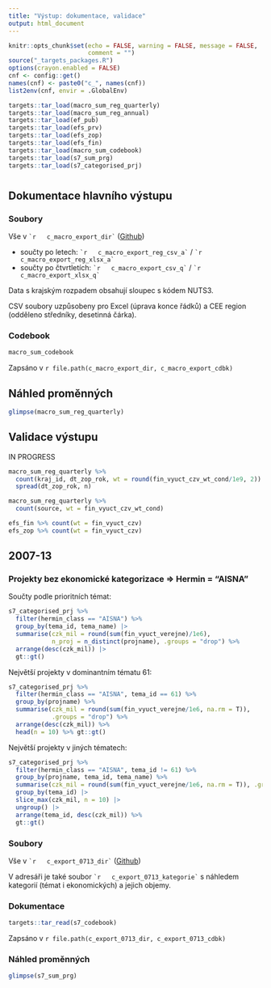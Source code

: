```yaml
---
title: "Výstup: dokumentace, validace"
output: html_document
---
```


```r
knitr::opts_chunk$set(echo = FALSE, warning = FALSE, message = FALSE,
                      comment = "")
source("_targets_packages.R")
options(crayon.enabled = FALSE)
cnf <- config::get()
names(cnf) <- paste0("c_", names(cnf))
list2env(cnf, envir = .GlobalEnv)
```

```r
targets::tar_load(macro_sum_reg_quarterly)
targets::tar_load(macro_sum_reg_annual)
targets::tar_load(ef_pub)
targets::tar_load(efs_prv)
targets::tar_load(efs_zop)
targets::tar_load(efs_fin)
targets::tar_load(macro_sum_codebook)
targets::tar_load(s7_sum_prg)
targets::tar_load(s7_categorised_prj)

```

# {.tabset}

## Dokumentace hlavního výstupu

### Soubory

Vše v `` `r  
c_macro_export_dir` `` ([Github](`r paste0(c_repo_remote, "/tree/master/", c_macro_export_dir)`)) 

- součty po letech: `` `r  
c_macro_export_reg_csv_a` `` / `` `r  
c_macro_export_reg_xlsx_a` ``
- součty po čtvrtletích: `` `r  
c_macro_export_csv_q` `` / `` `r  
c_macro_export_xlsx_q` ``

Data s krajským rozpadem obsahují sloupec s kódem NUTS3.

CSV soubory uzpůsobeny pro Excel (úprava konce řádků) a CEE region (odděleno středníky, desetinná čárka).

### Codebook

```r
macro_sum_codebook
```

Zapsáno v `r file.path(c_macro_export_dir, c_macro_export_cdbk)`

## Náhled proměnných

```r
glimpse(macro_sum_reg_quarterly)
```

## Validace výstupu

IN PROGRESS

```r
macro_sum_reg_quarterly %>% 
  count(kraj_id, dt_zop_rok, wt = round(fin_vyuct_czv_wt_cond/1e9, 2)) %>% 
  spread(dt_zop_rok, n)
```
```r
macro_sum_reg_quarterly %>% 
  count(source, wt = fin_vyuct_czv_wt_cond)
```

```r
efs_fin %>% count(wt = fin_vyuct_czv)
efs_zop %>% count(wt = fin_vyuct_czv)
```

## 2007-13

### Projekty bez ekonomické kategorizace => Hermin = "AISNA"

Součty podle prioritních témat:

```r
s7_categorised_prj %>%
  filter(hermin_class == "AISNA") %>%
  group_by(tema_id, tema_name) |> 
  summarise(czk_mil = round(sum(fin_vyuct_verejne)/1e6),
            n_proj = n_distinct(projname), .groups = "drop") %>% 
  arrange(desc(czk_mil)) |> 
  gt::gt()
```

Největší projekty v dominantním tématu 61:

```r
s7_categorised_prj %>%
  filter(hermin_class == "AISNA", tema_id == 61) %>%
  group_by(projname) %>%
  summarise(czk_mil = round(sum(fin_vyuct_verejne/1e6, na.rm = T)), 
            .groups = "drop") %>%
  arrange(desc(czk_mil)) %>%
  head(n = 10) %>% gt::gt()
```

Největší projekty v jiných tématech:

```r
s7_categorised_prj %>%
  filter(hermin_class == "AISNA", tema_id != 61) %>%
  group_by(projname, tema_id, tema_name) %>%
  summarise(czk_mil = round(sum(fin_vyuct_verejne/1e6, na.rm = T)), .groups = "drop") %>%
  group_by(tema_id) |> 
  slice_max(czk_mil, n = 10) |> 
  ungroup() |> 
  arrange(tema_id, desc(czk_mil)) %>%
  gt::gt()
```


### Soubory 

Vše v `` `r  
c_export_0713_dir` `` ([Github](`r paste0(c_repo_remote, "/tree/master/", c_export_0713_dir)`)) 

V adresáři je také soubor `` `r  
c_export_0713_kategorie` `` s náhledem kategorií (témat i ekonomických) a jejich objemy.

### Dokumentace

```r
targets::tar_read(s7_codebook)
```

Zapsáno v `r file.path(c_export_0713_dir, c_export_0713_cdbk)`

### Náhled proměnných

```r
glimpse(s7_sum_prg)
```
